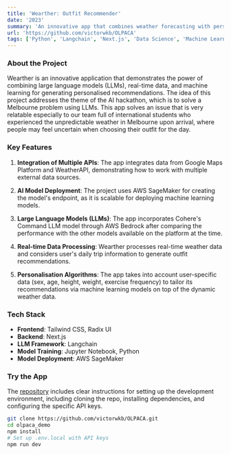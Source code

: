 ```yaml
---
title: 'Wearther: Outfit Recommender'
date: '2023'
summary: 'An innovative app that combines weather forecasting with personalised outfit recommendations using AI and real-time data.'
url: 'https://github.com/victorwkb/OLPACA'
tags: ['Python', 'Langchain', 'Next.js', 'Data Science', 'Machine Learning', 'Software Engineering', 'LLM']
---
```


### About the Project

Wearther is an innovative application that demonstrates the power of combining large language models (LLMs), real-time data, and machine learning for generating personalised recommendations. The idea of this project addresses the theme of the AI hackathon, which is to solve a Melbourne problem using LLMs. This app solves an issue that is very relatable especially to our team full of international students who experienced the unpredictable weather in Melbourne upon arrival, where people may feel uncertain when choosing their outfit for the day.

### Key Features

1. **Integration of Multiple APIs**: The app integrates data from Google Maps Platform and WeatherAPI, demonstrating how to work with multiple external data sources.

2. **AI Model Deployment**: The project uses AWS SageMaker for creating the model's endpoint, as it is scalable for deploying machine learning models.

3. **Large Language Models (LLMs)**: The app incorporates Cohere's Command LLM model through AWS Bedrock after comparing the performance with the other models available on the platform at the time.

4. **Real-time Data Processing**: Wearther processes real-time weather data and considers user's daily trip information to generate outfit recommendations.

5. **Personalisation Algorithms**: The app takes into account user-specific data (sex, age, height, weight, exercise frequency) to tailor its recommendations via machine learning models on top of the dynamic weather data.

### Tech Stack

- **Frontend**: Tailwind CSS, Radix UI
- **Backend**: Next.js
- **LLM Framework**: Langchain
- **Model Training**: Jupyter Notebook, Python
- **Model Deployment**: AWS SageMaker

### Try the App

The [repository](https://github.com/victorwkb/OLPACA) includes clear instructions for setting up the development environment, including cloning the repo, installing dependencies, and configuring the specific API keys. 

```bash showLineNumbers
git clone https://github.com/victorwkb/OLPACA.git
cd olpaca_demo
npm install
# Set up .env.local with API keys
npm run dev
```
